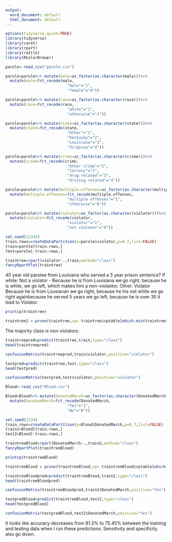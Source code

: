 ---
output:
  word_document: default
  html_document: default
---
```{R, message=FALSE, warning=FALSE}
options(tidyverse.quiet=TRUE)
library(tidyverse)
library(caret)
library(rpart)
library(rattle)
library(RColorBrewer)
```

```{r}
parole<-read_csv("parole.csv")
```


```{r}
parole=parole%>% mutate(male=as_factor(as.character(male)))%>%
  mutate(male=fct_recode(male,
                           "male"="1",
                           "female"="0"))
```


```{r}
parole=parole%>% mutate(race=as_factor(as.character(race)))%>%
  mutate(race=fct_recode(race,
                           "white"="1",
                           "otherwise"="2"))
```

```{r}
parole=parole%>% mutate(state=as_factor(as.character(state)))%>%
  mutate(state=fct_recode(state,
                           "Other"="1",
                           "Kentucky"="2",
                           "Louisiana"="3",
                           "Virginia"="4"))
```

```{r}
parole=parole%>% mutate(crime=as_factor(as.character(crime)))%>%
  mutate(crime=fct_recode(crime,
                           "Other crime"="1",
                           "larceny"="2",
                           "drug-related"="3",
                           "driving-related"="4"))
```

```{r}
parole=parole%>% mutate(multiple.offenses=as_factor(as.character(multiple.offenses)))%>%
  mutate(multiple.offenses=fct_recode(multiple.offenses,
                           "multiple offenses"="1",
                           "otherwise"="0"))
```

```{r}
parole=parole%>% mutate(violator=as_factor(as.character(violator)))%>%
  mutate(violator=fct_recode(violator,
                           "violator"="1",
                           "not violator"="0"))
```

```{r}
set.seed(12345)
train.rows=createDataPartition(y=parole$violator,p=0.7,list=FALSE)
train=parole[train.rows,]
test=parole[-train.rows,]
```

```{r}
traintree=rpart(violator~.,train,method="class")
fancyRpartPlot(traintree)
```

40 year old parolee from Louisiana who served a 5 year prison sentence? 
If white: Not a violator - Because he is from Louisiana we go right, because he is white, we go left, which makes him a non-violaotor.
Other: Violator Because he is from Lousianan we go right, because he his not white we go right againbecause he served 5 years we go left, because he is over 30 it lead to Violator.

```{r}
printcp(traintree)
```

```{r}
traintree2 = prune(traintree,cp= traintree$cptable[which.min(traintree$cptable[,"xerror"]),"CP"])
```

The majority class is non-violators.

```{r}
traintreepred=predict(traintree,train,type="class")
head(traintreepred)
```

```{r}
confusionMatrix(traintreepred,train$violator,positive="violator")
```

```{r}
testpred=predict(traintree,test,type="class")
head(testpred)
```


```{r}
confusionMatrix(testpred,test$violator,positive="violator")
```

```{r}
Blood<-read_csv("Blood.csv")
```


```{r}
Blood=Blood%>% mutate(DonatedMarch=as_factor(as.character(DonatedMarch)))%>%
  mutate(DonatedMarch=fct_recode(DonatedMarch,
                           "Yes"="1",
                           "No"="0"))
```

```{r}
set.seed(1234)
train.rows=createDataPartition(y=Blood$DonatedMarch,p=0.7,list=FALSE)
train2=Blood[train.rows,]
test2=Blood[-train.rows,]
```

```{r}
traintreeBlood=rpart(DonatedMarch~.,train2,method="class")
fancyRpartPlot(traintreeBlood)
```


```{r}
printcp(traintreeBlood)
```


```{r}
traintreeBlood = prune(traintreeBlood,cp= traintreeBlood$cptable[which.min(traintreeBlood$cptable[,"xerror"]),"CP"])
```

```{r}
traintreeBloodpred=predict(traintreeBlood,train2,type="class")
head(traintreeBloodpred)
```

```{r}
confusionMatrix(traintreeBloodpred,train2$DonatedMarch,positive="Yes")
```

```{r}
testpredBlood=predict(traintreeBlood,test2,type="class")
head(testpredBlood)
```


```{r}
confusionMatrix(testpredBlood,test2$DonatedMarch,positive="Yes")
```

It looks like accuracy decreases from 81.3% to 75.45% between the training and testing data when I run these predictions. Sensitivity and specificity also go down. 